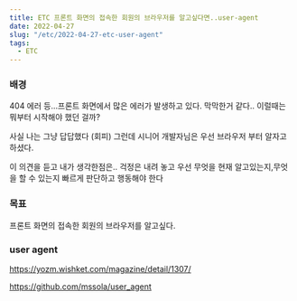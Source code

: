 ```yaml
---
title: ETC 프론트 화면의 접속한 회원의 브라우저를 알고싶다면..user-agent
date: 2022-04-27
slug: "/etc/2022-04-27-etc-user-agent"
tags:
  - ETC
---
```


### 배경

404 에러 등...프론트 화면에서 많은 에러가 발생하고 있다.
막막한거 같다..
이럴때는 뭐부터 시작해야 했던 걸까?

사실 나는  그냥 답답했다 (회피)
그런데 시니어 개발자님은 우선 브라우저 부터 알자고 하셨다.

이 의견을 듣고 내가 생각한점은..
걱정은 내려 놓고 우선 무엇을 현재 알고있는지,무엇을 할 수 있는지 빠르게 판단하고 행동해야 한다

### 목표
프론트 화면의 접속한 회원의 브라우저를 알고싶다.

### user agent
https://yozm.wishket.com/magazine/detail/1307/

https://github.com/mssola/user_agent
